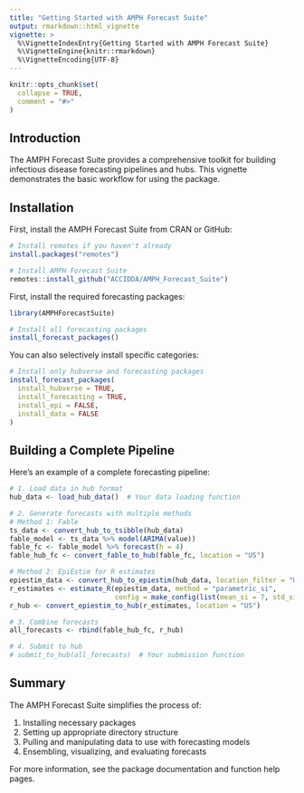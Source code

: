 ```yaml
---
title: "Getting Started with AMPH Forecast Suite"
output: rmarkdown::html_vignette
vignette: >
  %\VignetteIndexEntry{Getting Started with AMPH Forecast Suite}
  %\VignetteEngine{knitr::rmarkdown}
  %\VignetteEncoding{UTF-8}
---
```


```r
knitr::opts_chunk$set(
  collapse = TRUE,
  comment = "#>"
)
```

## Introduction

The AMPH Forecast Suite provides a comprehensive toolkit for building infectious disease forecasting pipelines and hubs. This vignette demonstrates the basic workflow for using the package.

## Installation

First, install the AMPH Forecast Suite from CRAN or GitHub:

```r
# Install remotes if you haven't already
install.packages("remotes")

# Install AMPH Forecast Suite
remotes::install_github("ACCIDDA/AMPH_Forecast_Suite")
```


First, install the required forecasting packages:

```r
library(AMPHForecastSuite)

# Install all forecasting packages
install_forecast_packages()
```

You can also selectively install specific categories:

```r
# Install only hubverse and forecasting packages
install_forecast_packages(
  install_hubverse = TRUE,
  install_forecasting = TRUE,
  install_epi = FALSE,
  install_data = FALSE
)
```


## Building a Complete Pipeline

Here's an example of a complete forecasting pipeline:

```r
# 1. Load data in hub format
hub_data <- load_hub_data()  # Your data loading function

# 2. Generate forecasts with multiple methods
# Method 1: Fable
ts_data <- convert_hub_to_tsibble(hub_data)
fable_model <- ts_data %>% model(ARIMA(value))
fable_fc <- fable_model %>% forecast(h = 4)
fable_hub_fc <- convert_fable_to_hub(fable_fc, location = "US")

# Method 2: EpiEstim for R estimates
epiestim_data <- convert_hub_to_epiestim(hub_data, location_filter = "US")
r_estimates <- estimate_R(epiestim_data, method = "parametric_si",
                          config = make_config(list(mean_si = 7, std_si = 4.5)))
r_hub <- convert_epiestim_to_hub(r_estimates, location = "US")

# 3. Combine forecasts
all_forecasts <- rbind(fable_hub_fc, r_hub)

# 4. Submit to hub
# submit_to_hub(all_forecasts)  # Your submission function
```

## Summary

The AMPH Forecast Suite simplifies the process of:

1. Installing necessary packages
2. Setting up appropriate directory structure
3. Pulling and manipulating data to use with forecasting models
4. Ensembling, visualizing, and evaluating forecasts

For more information, see the package documentation and function help pages.
